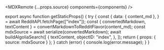 
<MDXRemote {...props.source} components={components} />

export async function getStaticProps() {
  try {
    const {
      data: { content_md },
    } = await RedditAPI.fetchPage(["index"]);
    const { convertedMarkdown, textContent } =
      convertMarkdownToRedditFlavor(content_md);
    const mdxSource = await serialize(convertedMarkdown);
    await buildAlgoliaSearch([
      {
        textContent,
        objectID: "index",
      },
    ]);
    return { props: { source: mdxSource } };
  } catch (error) {
    console.log(error.message);
  }
}
